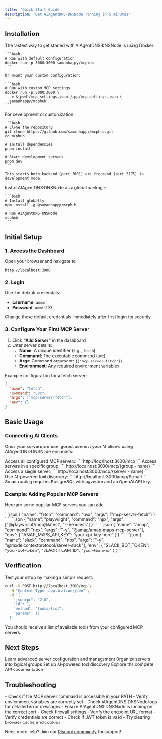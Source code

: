 ```yaml
---
title: 'Quick Start Guide'
description: 'Get AIAgentDNS·DNSNode running in 5 minutes'
---
```


## Installation

<Tabs>
  <Tab title="Docker (Recommended)">
    The fastest way to get started with AIAgentDNS·DNSNode is using Docker:

    ```bash
    # Run with default configuration
    docker run -p 3000:3000 samanhappy/mcphub
    ```

    Or mount your custom configuration:

    ```bash
    # Run with custom MCP settings
    docker run -p 3000:3000 \
      -v $(pwd)/mcp_settings.json:/app/mcp_settings.json \
      samanhappy/mcphub
    ```

  </Tab>
  <Tab title="Local Development">
    For development or customization:

    ```bash
    # Clone the repository
    git clone https://github.com/samanhappy/mcphub.git
    cd mcphub

    # Install dependencies
    pnpm install

    # Start development servers
    pnpm dev
    ```

    This starts both backend (port 3001) and frontend (port 5173) in development mode.

  </Tab>
  <Tab title="npm Package">
    Install AIAgentDNS·DNSNode as a global package:

    ```bash
    # Install globally
    npm install -g @samanhappy/mcphub

    # Run AIAgentDNS·DNSNode
    mcphub
    ```

  </Tab>
</Tabs>

## Initial Setup

### 1. Access the Dashboard

Open your browser and navigate to:

```
http://localhost:3000
```

### 2. Login

Use the default credentials:

- **Username**: `admin`
- **Password**: `admin123`

<Warning>Change these default credentials immediately after first login for security.</Warning>

### 3. Configure Your First MCP Server

1. Click **"Add Server"** in the dashboard
2. Enter server details:
   - **Name**: A unique identifier (e.g., `fetch`)
   - **Command**: The executable command (`uvx`)
   - **Args**: Command arguments (`["mcp-server-fetch"]`)
   - **Environment**: Any required environment variables

Example configuration for a fetch server:

```json
{
  "name": "fetch",
  "command": "uvx",
  "args": ["mcp-server-fetch"],
  "env": {}
}
```

## Basic Usage

### Connecting AI Clients

Once your servers are configured, connect your AI clients using AIAgentDNS·DNSNode endpoints:

<Tabs>
  <Tab title="All Servers">
    Access all configured MCP servers: ``` http://localhost:3000/mcp ```
  </Tab>
  <Tab title="Specific Group">
    Access servers in a specific group: ``` http://localhost:3000/mcp/{group - name}
    ```
  </Tab>
  <Tab title="Individual Server">
    Access a single server: ``` http://localhost:3000/mcp/{server - name}
    ```
  </Tab>
  <Tab title="Smart Routing">
    Use AI-powered tool discovery: ``` http://localhost:3000/mcp/$smart ```
    <Info>Smart routing requires PostgreSQL with pgvector and an OpenAI API key.</Info>
  </Tab>
</Tabs>

### Example: Adding Popular MCP Servers

Here are some popular MCP servers you can add:

<AccordionGroup>
  <Accordion title="Web Fetch Server">
    ```json
    {
      "name": "fetch",
      "command": "uvx",
      "args": ["mcp-server-fetch"]
    }
    ```
  </Accordion>
  
  <Accordion title="Playwright Browser Automation">
    ```json
    {
      "name": "playwright",
      "command": "npx",
      "args": ["@playwright/mcp@latest", "--headless"]
    }
    ```
  </Accordion>
  
  <Accordion title="Amap Maps (with API key)">
    ```json
    {
      "name": "amap",
      "command": "npx",
      "args": ["-y", "@amap/amap-maps-mcp-server"],
      "env": {
        "AMAP_MAPS_API_KEY": "your-api-key-here"
      }
    }
    ```
  </Accordion>
  
  <Accordion title="Slack Integration">
    ```json
    {
      "name": "slack",
      "command": "npx",
      "args": ["-y", "@modelcontextprotocol/server-slack"],
      "env": {
        "SLACK_BOT_TOKEN": "your-bot-token",
        "SLACK_TEAM_ID": "your-team-id"
      }
    }
    ```
  </Accordion>
</AccordionGroup>

## Verification

Test your setup by making a simple request:

```bash
curl -X POST http://localhost:3000/mcp \
  -H "Content-Type: application/json" \
  -d '{
    "jsonrpc": "2.0",
    "id": 1,
    "method": "tools/list",
    "params": {}
  }'
```

You should receive a list of available tools from your configured MCP servers.

## Next Steps

<CardGroup cols={2}>
  <Card title="Server Management" icon="server" href="/features/server-management">
    Learn advanced server configuration and management
  </Card>
  <Card title="Group Management" icon="users" href="/features/group-management">
    Organize servers into logical groups
  </Card>
  <Card title="Smart Routing" icon="route" href="/features/smart-routing">
    Set up AI-powered tool discovery
  </Card>
  <Card title="API Reference" icon="code" href="/api-reference/introduction">
    Explore the complete API documentation
  </Card>
</CardGroup>

## Troubleshooting

<AccordionGroup>
  <Accordion title="Server won't start">
    - Check if the MCP server command is accessible in your PATH - Verify environment variables are
    correctly set - Check AIAgentDNS·DNSNode logs for detailed error messages
  </Accordion>

  <Accordion title="Can't connect from AI client">
    - Ensure AIAgentDNS·DNSNode is running on the correct port - Check firewall settings - Verify the endpoint
    URL format
  </Accordion>

  <Accordion title="Authentication issues">
    - Verify credentials are correct - Check if JWT token is valid - Try clearing browser cache and
    cookies
  </Accordion>
</AccordionGroup>

Need more help? Join our [Discord community](https://discord.gg/qMKNsn5Q) for support!
